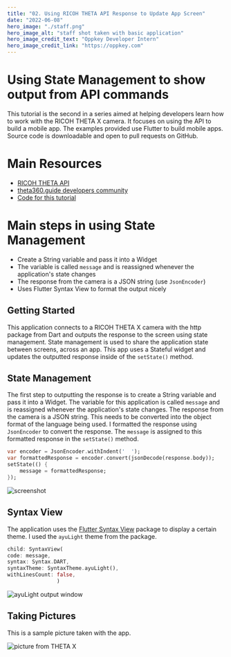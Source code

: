 ```yaml
---
title: "02. Using RICOH THETA API Response to Update App Screen"
date: "2022-06-08"
hero_image: "./staff.png"
hero_image_alt: "staff shot taken with basic application"
hero_image_credit_text: "Oppkey Developer Intern"
hero_image_credit_link: "https://oppkey.com"
---
```


# Using State Management to show output from API commands

This tutorial is the second in a series aimed at helping developers learn how to work with the RICOH THETA X camera. It focuses on using the API to build a mobile app. The examples provided use Flutter to build mobile apps. Source code is downloadable and open to pull requests on GitHub.

# Main Resources

* [RICOH THETA API](https://api.ricoh/docs/theta-web-api-v2.1/)
* [theta360.guide developers community](https://theta360.guide/)
* [Code for this tutorial](https://github.com/theta360developers/theta_x_gs2)

# Main steps in using State Management

* Create a String variable and pass it into a Widget
* The variable is called `message` and is reassigned whenever the application's state changes
* The response from the camera is a JSON string (use `JsonEncoder`)
* Uses Flutter Syntax View to format the output nicely

## Getting Started

This application connects to a RICOH THETA X camera with the http package from Dart and outputs the response to the screen using state management. State management is used to share the application state between screens, across an app. This app uses a Stateful widget and updates the outputted response inside of the `setState()` method. 

## State Management

The first step to outputting the response is to create a String variable and pass it into a Widget. The variable for this application is called `message` and is reassigned whenever the application's state changes. The response from the camera is a JSON string. This needs to be converted into the object format of the language being used. I formatted the response using `JsonEncoder` to convert the response. The `message` is assigned to this formatted response in the `setState()` method. 

```dart
var encoder = JsonEncoder.withIndent('  ');
var formattedResponse = encoder.convert(jsonDecode(response.body));
setState(() {
    message = formattedResponse;
});
```
![screenshot](./screenshot.png)

## Syntax View

The application uses the [Flutter Syntax View](https://pub.dev/packages/flutter_syntax_view) package to display a certain theme. I used the `ayuLight` theme from the package.

```dart
child: SyntaxView(
code: message,
syntax: Syntax.DART,
syntaxTheme: SyntaxTheme.ayuLight(),
withLinesCount: false,
                )
```

![ayuLight output window](ayulight.png)

## Taking Pictures 

This is a sample picture taken with the app. 

![picture from THETA X](picture.png)

